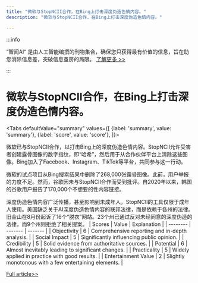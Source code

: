 ```yaml
---
title: "微软与StopNCII合作，在Bing上打击深度伪造色情内容。"
description: "微软与StopNCII合作，在Bing上打击深度伪造色情内容。"

---
```



:::info

“智闻AI“ 是由人工智能编撰的刊物集合，确保您只获得最有价值的信息，旨在助您消除信息差，突破信息茧房的局限。  [了解更多 >>](/)

:::

# 微软与StopNCII合作，在Bing上打击深度伪造色情内容。


<Tabs
	defaultValue="summary"
	values={[
	{label: 'summary', value: 'summary'},
	{label: 'score', value: 'score'},
]}>
<TabItem value="summary">


微软已与StopNCII合作，以打击Bing上的深度伪造色情内容。StopNCII允许受害者创建露骨图像的数字指纹，即“哈希”，然后用于从合作伙伴平台上清除这些图像。Bing加入了Facebook、Instagram、TikTok等平台，共同参与这一行动。

微软的试点项目从Bing搜索结果中删除了268,000张露骨图像。此前，用户举报的力度不足。然而，谷歌因未与StopNCII合作而受到批评。自2020年以来，韩国的谷歌用户报告了170,000个不想要的性内容链接。

深度伪造色情内容广泛传播，甚至影响到未成年人。StopNCII的工具仅限于成年人使用。美国缺乏关于AI深度伪造色情内容的联邦法律，而是依赖于各州的法律。旧金山在8月份起诉了16个“脱衣”网站。23个州已通过反对未经同意的深度伪造的法律，而9个州则拒绝了相关提案。
</TabItem>
<TabItem value="score">
	| Scores     | Value   | Explanation |
	| -------- | ------- | ------- |
	| Objectivity  | 6    | Comprehensive reporting and in-depth analysis.    |
	| Social Impact | 5     | Significantly influencing public opinion.    |
	| Credibility    | 5    | Solid evidence from authoritative sources.    |
	| Potential    | 6    | Almost inevitably leading to significant changes.    |
	| Practicality    | 5    | Widely applied in practice with good results.    |
	| Entertainment Value    | 2    | Slightly monotonous with a few entertaining elements.    |
</TabItem>
</Tabs>

[Full article>>](https://techcrunch.com/2024/09/05/microsoft-gives-deepfake-porn-victims-a-tool-to-scrub-images-from-bing-search/)
